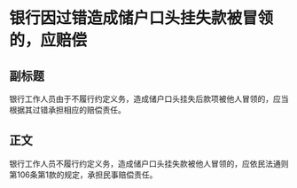 # 银行因过错造成储户口头挂失款被冒领的，应赔偿
## 副标题
银行工作人员由于不履行约定义务，造成储户口头挂失后款项被他人冒领的，应当根据其过错承担相应的赔偿责任。
## 正文
银行工作人员不履行约定义务，造成储户口头挂失款被他人冒领的，应依民法通则第106条第1款的规定，承担民事赔偿责任。